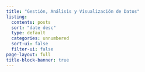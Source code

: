 ```yaml
---
title: "Gestión, Análisis y Visualización de Datos"
listing:
  contents: posts
  sort: "date desc"
  type: default
  categories: unnumbered
  sort-ui: false
  filter-ui: false
page-layout: full
title-block-banner: true
---
```


<!--

    Change the title of your listing page.
    Choose another listing type.
    Change the sort option to date asc.
    What happens when you change filter-ui to true?

-->
